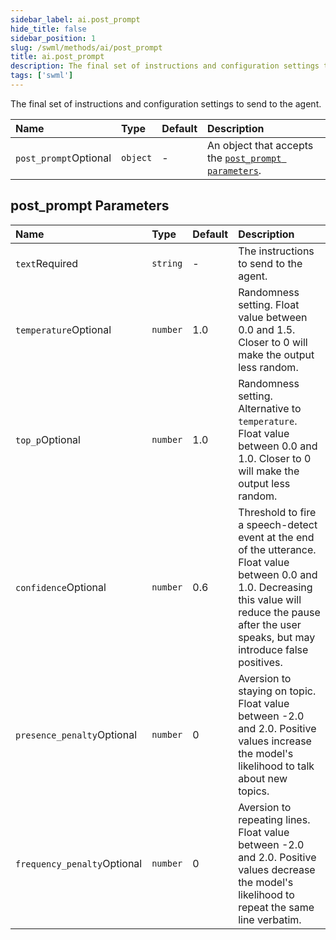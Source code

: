 ```yaml
---
sidebar_label: ai.post_prompt
hide_title: false
sidebar_position: 1
slug: /swml/methods/ai/post_prompt
title: ai.post_prompt
description: The final set of instructions and configuration settings to send to the agent.
tags: ['swml']
---
```


The final set of instructions and configuration settings to send to the agent.

| Name                                                        | Type     | Default | Description                                                                     |
|:------------------------------------------------------------|:---------|:--------|:--------------------------------------------------------------------------------|
| `post_prompt`<span className="optional-arg">Optional</span> | `object` | -       | An object that accepts the [`post_prompt parameters`](#post_prompt-parameters). |


## **post_prompt Parameters**

| Name                                                              | Type     | Default | Description                                                                                                                                                                                                 |
|:------------------------------------------------------------------|:---------|:--------|:------------------------------------------------------------------------------------------------------------------------------------------------------------------------------------------------------------|
| `text`<span className="required-arg">Required</span>              | `string` | -       | The instructions to send to the agent.                                                                                                                                                                      |
| `temperature`<span className="optional-arg">Optional</span>       | `number` | 1.0     | Randomness setting. Float value between 0.0 and 1.5. Closer to 0 will make the output less random.                                                                                                          |
| `top_p`<span className="optional-arg">Optional</span>             | `number` | 1.0     | Randomness setting. Alternative to `temperature`. Float value between 0.0 and 1.0. Closer to 0 will make the output less random.                                                                            |
| `confidence`<span className="optional-arg">Optional</span>        | `number` | 0.6     | Threshold to fire a speech-detect event at the end of the utterance. Float value between 0.0 and 1.0. Decreasing this value will reduce the pause after the user speaks, but may introduce false positives. |
| `presence_penalty`<span className="optional-arg">Optional</span>  | `number` | 0       | Aversion to staying on topic. Float value between -2.0 and 2.0. Positive values increase the model's likelihood to talk about new topics.                                                                   |
| `frequency_penalty`<span className="optional-arg">Optional</span> | `number` | 0       | Aversion to repeating lines. Float value between -2.0 and 2.0. Positive values decrease the model's likelihood to repeat the same line verbatim.                                                            |




